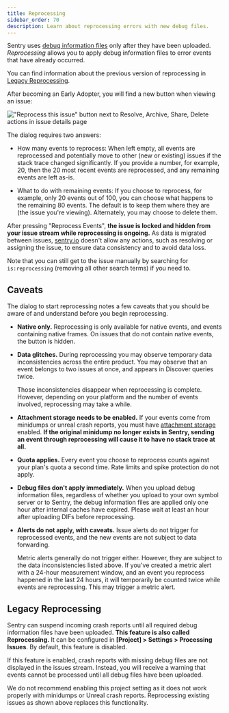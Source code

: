 ```yaml
---
title: Reprocessing
sidebar_order: 70
description: Learn about reprocessing errors with new debug files.
---
```


Sentry uses [debug information
files](/platforms/native/data-management/debug-files/) only after they have been uploaded. _Reprocessing_ allows you to apply debug information files to error events that have already occurred.

<Include name="feature-available-for-user-group-early-adopter.mdx" />

<Note>

You can find information about the previous version of reprocessing in [Legacy Reprocessing](#legacy-reprocessing).

</Note>

<Include name="only-error-issues-note.mdx" />

After becoming an Early Adopter, you will find a new button when viewing an issue:

!["Reprocess this issue" button next to Resolve, Archive, Share, Delete actions in issue details page](/product/issues/reprocessing/reprocessing-btn.png)

The dialog requires two answers:

- How many events to reprocess: When left empty, all events are reprocessed
  and potentially move to other (new or existing) issues if the stack trace
  changed significantly. If you provide a number, for example, 20, then the 20 most recent events are
  reprocessed, and any remaining events are left as-is.

- What to do with remaining events: If you choose to reprocess, for example, only 20
  events out of 100, you can choose what happens to the remaining 80 events.
  The default is to keep them where they are (the issue you're viewing).
  Alternately, you may choose to delete them.

After pressing "Reprocess Events", **the issue is locked and hidden from
your issue stream while reprocessing is ongoing.** As data is migrated between
issues, [sentry.io](https://sentry.io) doesn't allow any actions, such as resolving or assigning the issue, to ensure
data consistency and to avoid data loss.

Note that you can still get to the issue manually by searching for
`is:reprocessing` (removing all other search terms) if you need to.

## Caveats

The dialog to start reprocessing notes a few caveats that you
should be aware of and understand before you begin reprocessing.

- **Native only.** Reprocessing is only available for native events, and events
  containing native frames. On issues that do not contain native events, the
  button is hidden.

- **Data glitches.** During reprocessing you may observe temporary data
  inconsistencies across the entire product. You may observe that an event belongs to
  two issues at once, and appears in Discover queries twice.

  Those inconsistencies disappear when reprocessing is complete. However,
  depending on your platform and the number of events involved, reprocessing may take a
  while.

- **Attachment storage needs to be enabled.** If your events come from
  minidumps or unreal crash reports, you must have [attachment
  storage](/platforms/native/enriching-events/attachments/#crash-reports-and-privacy)
  enabled. **If the original minidump no longer exists in Sentry, sending an
  event through reprocessing will cause it to have no stack trace at all.**

- **Quota applies.** Every event you choose to reprocess counts against
  your plan's quota a second time. Rate limits and spike protection do not
  apply.

- **Debug files don't apply immediately.** When you upload debug information
  files, regardless of whether you upload to your own symbol server or to Sentry, the debug information files are
  applied only one hour after internal caches have expired. Please wait
  at least an hour after uploading DIFs before reprocessing.

- **Alerts do not apply, with caveats.** Issue alerts do not trigger for
  reprocessed events, and the new events are not subject to data forwarding.

  Metric alerts generally do not trigger either. However, they are subject to the
  data inconsistencies listed above. If you've created a metric alert with
  a 24-hour measurement window, and an event you reprocess happened in the last
  24 hours, it will temporarily be counted twice while events are reprocessing.
  This may trigger a metric alert.

## Legacy Reprocessing

Sentry can suspend incoming crash reports until all required debug information
files have been uploaded. **This feature is also called Reprocessing.** It can
be configured in **[Project] > Settings > Processing Issues**. By default, this
feature is disabled.

If this feature is enabled, crash reports with missing debug files are not displayed in the
issues stream. Instead, you will receive a warning that events cannot be
processed until all debug files have been uploaded.

We do not recommend enabling this project setting as it does not work properly with minidumps or
Unreal crash reports. Reprocessing existing issues as shown above replaces this functionality.
